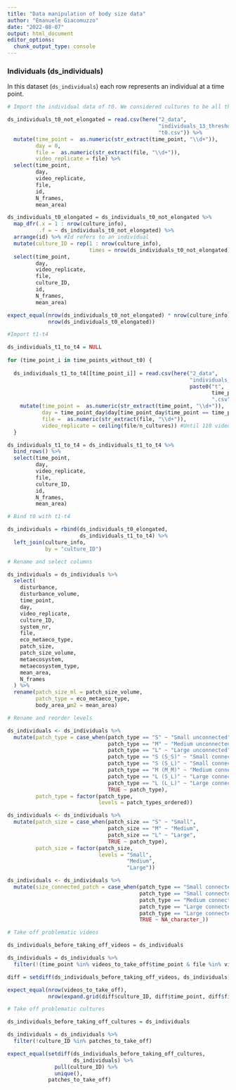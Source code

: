 ```yaml
---
title: "Data manipulation of body size data"
author: "Emanuele Giacomuzzo"
date: "2022-08-07"
output: html_document
editor_options: 
  chunk_output_type: console
---
```


### Individuals (ds_individuals)

In this dataset (`ds_individuals`) each row represents an individual at a time point.

```r

# Import the individual data of t0. We considered cultures to be all the same at the beginning (t0). Because of this reason, we filmed only the bottles from which cultures were assembled. Because we want to plot also t0 for the different treatments, we want to assign the video of bottles to all cultures at t0.

ds_individuals_t0_not_elongated = read.csv(here("2_data", 
                                                "individuals_13_threshold", 
                                                "t0.csv")) %>%
  mutate(time_point =  as.numeric(str_extract(time_point, "\\d+")),
         day = 0,
         file =  as.numeric(str_extract(file, "\\d+")),
         video_replicate = file) %>%
  select(time_point,
         day,
         video_replicate,
         file,
         id,
         N_frames,
         mean_area)

ds_individuals_t0_elongated = ds_individuals_t0_not_elongated %>%
  map_dfr(.x = 1 : nrow(culture_info),
          .f = ~ ds_individuals_t0_not_elongated) %>% 
  arrange(id) %>% #Id refers to an individual
  mutate(culture_ID = rep(1 : nrow(culture_info),
                          times = nrow(ds_individuals_t0_not_elongated))) %>%
  select(time_point,
         day,
         video_replicate,
         file,
         culture_ID,
         id,
         N_frames,
         mean_area)

expect_equal(nrow(ds_individuals_t0_not_elongated) * nrow(culture_info),
             nrow(ds_individuals_t0_elongated))
```

```r

#Import t1-t4

ds_individuals_t1_to_t4 = NULL
  
for (time_point_i in time_points_without_t0) {
  
  ds_individuals_t1_to_t4[[time_point_i]] = read.csv(here("2_data", 
                                                          "individuals_13_threshold", 
                                                          paste0("t", 
                                                                 time_point_i, 
                                                                 ".csv"))) %>%
    mutate(time_point =  as.numeric(str_extract(time_point, "\\d+")),
           day = time_point_day$day[time_point_day$time_point == time_point_i],
           file =  as.numeric(str_extract(file, "\\d+")),
           video_replicate = ceiling(file/n_cultures)) #Until 110 video replicate = 1, then 2
  }

ds_individuals_t1_to_t4 = ds_individuals_t1_to_t4 %>%
  bind_rows() %>%
  select(time_point,
         day,
         video_replicate,
         file,
         culture_ID,
         id,
         N_frames,
         mean_area)
```

```r

# Bind t0 with t1-t4

ds_individuals = rbind(ds_individuals_t0_elongated,
                       ds_individuals_t1_to_t4) %>%
  left_join(culture_info,
            by = "culture_ID") 
```

```r

# Rename and select columns

ds_individuals = ds_individuals %>% 
  select(
    disturbance,
    disturbance_volume,
    time_point,
    day,
    video_replicate,
    culture_ID,
    system_nr,
    file,
    eco_metaeco_type,
    patch_size,
    patch_size_volume,
    metaecosystem,
    metaecosystem_type,
    mean_area,
    N_frames
  ) %>%
  rename(patch_size_ml = patch_size_volume,
         patch_type = eco_metaeco_type,
         body_area_µm2 = mean_area)
```

```r

# Rename and reorder levels

ds_individuals <- ds_individuals %>%
  mutate(patch_type = case_when(patch_type == "S" ~ "Small unconnected",
                                patch_type == "M" ~ "Medium unconnected",
                                patch_type == "L" ~ "Large unconnected",
                                patch_type == "S (S_S)" ~ "Small connected to small",
                                patch_type == "S (S_L)" ~ "Small connected to large",
                                patch_type == "M (M_M)" ~ "Medium connected to medium",
                                patch_type == "L (S_L)" ~ "Large connected to small",
                                patch_type == "L (L_L)" ~ "Large connected to large",
                                TRUE ~ patch_type),
         patch_type = factor(patch_type,
                             levels = patch_types_ordered))

ds_individuals <- ds_individuals %>%
  mutate(patch_size = case_when(patch_size == "S" ~ "Small",
                                patch_size == "M" ~ "Medium",
                                patch_size == "L" ~ "Large",
                                TRUE ~ patch_type),
         patch_size = factor(patch_size,
                             levels = "Small", 
                                      "Medium", 
                                      "Large"))

ds_individuals <- ds_individuals %>%
  mutate(size_connected_patch = case_when(patch_type == "Small connected to small" ~ "Small",
                                          patch_type == "Small connected to large" ~ "Large",
                                          patch_type == "Medium connected to medium" ~ "Medium",
                                          patch_type == "Large connected to large" ~ "Large",
                                          patch_type == "Large connected to small" ~ "Small",
                                          TRUE ~ NA_character_))
```

```r

# Take off problematic videos

ds_individuals_before_taking_off_videos = ds_individuals

ds_individuals = ds_individuals %>%
  filter(!(time_point %in% videos_to_take_off$time_point & file %in% videos_to_take_off$file))

diff = setdiff(ds_individuals_before_taking_off_videos, ds_individuals)

expect_equal(nrow(videos_to_take_off),
             nrow(expand.grid(diff$culture_ID, diff$time_point, diff$file) %>% unique()))
```

```r

# Take off problematic cultures 

ds_individuals_before_taking_off_cultures = ds_individuals

ds_individuals = ds_individuals %>%
  filter(!culture_ID %in% patches_to_take_off)

expect_equal(setdiff(ds_individuals_before_taking_off_cultures, 
                     ds_individuals) %>% 
               pull(culture_ID) %>% 
               unique(),
             patches_to_take_off)
```